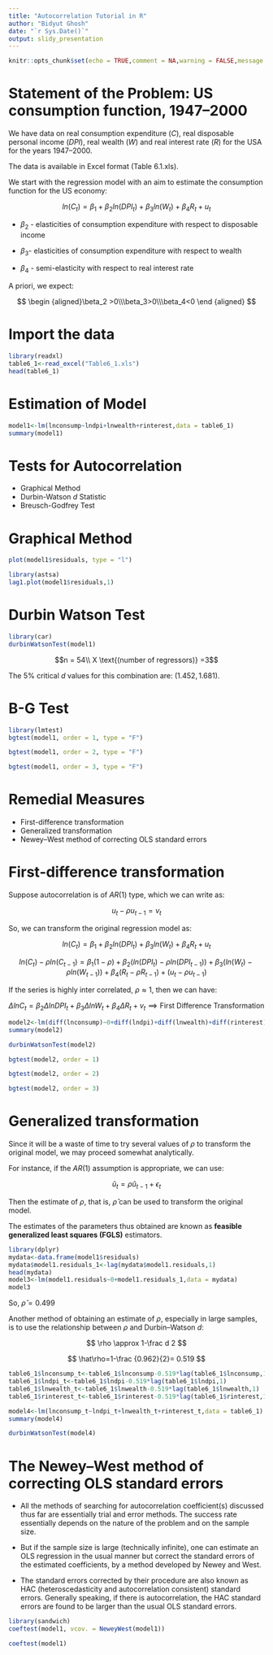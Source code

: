 ---
title: "Autocorrelation Tutorial in R"
author: "Bidyut Ghosh"
date: "`r Sys.Date()`"
output: slidy_presentation
---

```{r setup, include=FALSE}
knitr::opts_chunk$set(echo = TRUE,comment = NA,warning = FALSE,message = FALSE)
```


# Statement of the Problem: US consumption function, 1947–2000

We have data on real consumption expenditure $(C)$, real disposable personal income $(DPI)$, real wealth $(W)$ and real interest rate $(R)$ for the USA for the years 1947–2000.

The data is available in Excel format (Table 6.1.xls).

We start with the regression model with an aim to estimate the consumption function for the US economy:

$$ ln(C_t) =\beta_1+\beta_2 ln (DPI_t)+ \beta_3ln (W_t)+\beta_4 R_t +u_t$$


- $\beta_2$  - elasticities of consumption expenditure with respect to disposable income

- $\beta_3$- elasticities of consumption expenditure with respect to wealth

- $\beta_4$ - semi-elasticity with respect to real interest rate 

A priori, we expect:

$$ \begin {aligned}\beta_2 >0\\\beta_3>0\\\beta_4<0  \end {aligned} $$

# Import the data

```{r}
library(readxl)
table6_1<-read_excel("Table6_1.xls")
head(table6_1)
```

# Estimation of Model


```{r}
model1<-lm(lnconsump~lndpi+lnwealth+rinterest,data = table6_1)
summary(model1)
```

# Tests for Autocorrelation

- Graphical Method
- Durbin-Watson $d$ Statistic
- Breusch-Godfrey Test

# Graphical Method

```{r}
plot(model1$residuals, type = "l")
```



```{r}
library(astsa)
lag1.plot(model1$residuals,1)
```

# Durbin Watson Test


```{r}
library(car)
durbinWatsonTest(model1)
```

$$n = 54\\ X \text{(number of regressors)} =3$$

The 5% critical $d$ values for this combination are: $(1.452, 1.681)$. 


# B-G Test


```{r}
library(lmtest)
bgtest(model1, order = 1, type = "F")
```
```{r}
bgtest(model1, order = 2, type = "F")

```

```{r}
bgtest(model1, order = 3, type = "F")
```


# Remedial Measures

- First-difference transformation
- Generalized transformation
- Newey–West method of correcting OLS standard errors


# First-difference transformation

Suppose autocorrelation is of $AR(1)$ type, which we can write as:

$$ u_t-\rho u_{t-1}=v_t $$

So, we can transform the original regression model as:


$$ ln(C_t) =\beta_1+\beta_2 ln (DPI_t)+ \beta_3ln (W_t)+\beta_4 R_t +u_t$$


$$ ln(C_t)-\rho ln(C_{t-1}) =\beta_1(1-\rho)+\beta_2 (ln (DPI_t)-\rho ln(DPI_{t-1}))+ \beta_3(ln (W_t)-\rho ln(W_{t-1}))+\beta_4 (R_t-\rho R_{t-1}) +(u_t-\rho u_{t-1})$$

If the series is highly inter correlated, $\rho \approx 1$, then we can have:

$$ \Delta ln C_t=\beta_2 \Delta ln DPI_t+\beta_3 \Delta ln W_t+\beta_4 \Delta R_t+v_t  \implies \text {First Difference Transformation}  $$

```{r}
model2<-lm(diff(lnconsump)~0+diff(lndpi)+diff(lnwealth)+diff(rinterest),data = table6_1)
summary(model2)
```


```{r}
durbinWatsonTest(model2)
```

```{r}
bgtest(model2, order = 1)
```
```{r}
bgtest(model2, order = 2)
```

```{r}
bgtest(model2, order = 3)
```

# Generalized transformation

Since it will be a waste of time to try several values of $\rho$ to transform the original model,
we may proceed somewhat analytically.

For instance, if the $AR(1)$ assumption is appropriate, we can use:

$$\hat u_t=\rho \hat u_{t-1}+\epsilon_t$$

Then the estimate of $\rho$, that is, $\hat\rho$ can be used to transform the original model.

The estimates of the parameters thus obtained are known as **feasible generalized least squares (FGLS)** estimators.

```{r}
library(dplyr)
mydata<-data.frame(model1$residuals)
mydata$model1.residuals_1<-lag(mydata$model1.residuals,1)
head(mydata)
model3<-lm(model1.residuals~0+model1.residuals_1,data = mydata)
model3
```
So, $\hat\rho=0.499$

Another method of obtaining an estimate of $\rho$, especially in large samples, is to use
the relationship between $\rho$ and Durbin–Watson $d$:

$$ \rho \approx 1-\frac d 2 $$

$$ \hat\rho=1-\frac {0.962}{2}= 0.519 $$

```{r}
table6_1$lnconsump_t<-table6_1$lnconsump-0.519*lag(table6_1$lnconsump,1)
table6_1$lndpi_t<-table6_1$lndpi-0.519*lag(table6_1$lndpi,1)
table6_1$lnwealth_t<-table6_1$lnwealth-0.519*lag(table6_1$lnwealth,1)
table6_1$rinterest_t<-table6_1$rinterest-0.519*lag(table6_1$rinterest,1)
```


```{r}
model4<-lm(lnconsump_t~lndpi_t+lnwealth_t+rinterest_t,data = table6_1)
summary(model4)
```

```{r}
durbinWatsonTest(model4)
```

# The Newey–West method of correcting OLS standard errors


- All the methods of searching for autocorrelation coefficient(s) discussed thus far are
essentially trial and error methods. The success rate essentially depends on the nature of the problem and on the sample size.

- But if the sample size is large (technically infinite), one can estimate an OLS regression in the usual manner but correct the standard errors of the estimated coefficients, by a method developed by Newey and West.

- The standard errors corrected by their procedure are also known as HAC (heteroscedasticity and autocorrelation consistent) standard errors. Generally speaking, if there is autocorrelation, the HAC standard errors are found to be larger than the usual OLS standard errors.

```{r}
library(sandwich)
coeftest(model1, vcov. = NeweyWest(model1))
```

```{r}
coeftest(model1)
```

